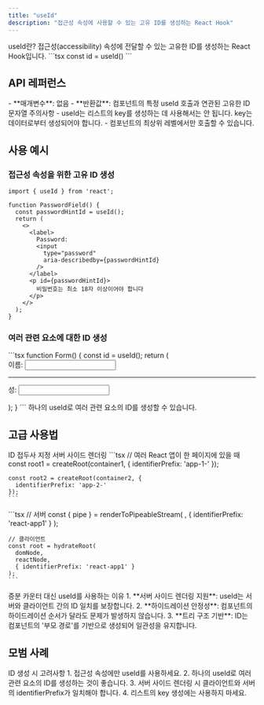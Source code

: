 ```yaml
---
title: "useId"
description: "접근성 속성에 사용할 수 있는 고유 ID를 생성하는 React Hook"
---
```



<Card className="mb-6">
  <CardHeader>
    <CardTitle>useId란?</CardTitle>
    <CardDescription>
      접근성(accessibility) 속성에 전달할 수 있는 고유한 ID를 생성하는 React Hook입니다.
    </CardDescription>
  </CardHeader>
  <CardContent>
    ```tsx
    const id = useId()
    ```
  </CardContent>
</Card>

## API 레퍼런스

<Card className="mb-6">
  <CardContent>
    - **매개변수**: 없음
    - **반환값**: 컴포넌트의 특정 useId 호출과 연관된 고유한 ID 문자열
  </CardContent>
</Card>

<Alert variant="warning" className="mb-4">
  <AlertTitle>주의사항</AlertTitle>
  <AlertDescription>
    - useId는 리스트의 key를 생성하는 데 사용해서는 안 됩니다. key는 데이터로부터 생성되어야 합니다.
    - 컴포넌트의 최상위 레벨에서만 호출할 수 있습니다.
  </AlertDescription>
</Alert>

## 사용 예시

### 접근성 속성을 위한 고유 ID 생성

```tsx
import { useId } from 'react';

function PasswordField() {
  const passwordHintId = useId();
  return (
    <>
      <label>
        Password:
        <input
          type="password"
          aria-describedby={passwordHintId}
        />
      </label>
      <p id={passwordHintId}>
        비밀번호는 최소 18자 이상이어야 합니다
      </p>
    </>
  );
}
```

### 여러 관련 요소에 대한 ID 생성

<Card className="mb-6">
  <CardContent>
    ```tsx
    function Form() {
      const id = useId();
      return (
        <form>
          <label htmlFor={id + '-firstName'}>이름:</label>
          <input id={id + '-firstName'} type="text" />
          <hr />
          <label htmlFor={id + '-lastName'}>성:</label>
          <input id={id + '-lastName'} type="text" />
        </form>
      );
    }
    ```
    하나의 useId로 여러 관련 요소의 ID를 생성할 수 있습니다.
  </CardContent>
</Card>

## 고급 사용법

<Tabs defaultValue="prefix" className="w-full">
  <TabsList>
    <TabsTrigger value="prefix">ID 접두사 지정</TabsTrigger>
    <TabsTrigger value="ssr">서버 사이드 렌더링</TabsTrigger>
  </TabsList>
  
  <TabsContent value="prefix">
    ```tsx
    // 여러 React 앱이 한 페이지에 있을 때
    const root1 = createRoot(container1, {
      identifierPrefix: 'app-1-'
    });

    const root2 = createRoot(container2, {
      identifierPrefix: 'app-2-'
    });
    ```
  </TabsContent>
  
  <TabsContent value="ssr">
    ```tsx
    // 서버
    const { pipe } = renderToPipeableStream(
      <App />,
      { identifierPrefix: 'react-app1' }
    );

    // 클라이언트
    const root = hydrateRoot(
      domNode,
      reactNode,
      { identifierPrefix: 'react-app1' }
    );
    ```
  </TabsContent>
</Tabs>

<Card className="mt-6">
  <CardHeader>
    <CardTitle>증분 카운터 대신 useId를 사용하는 이유</CardTitle>
  </CardHeader>
  <CardContent>
    1. **서버 사이드 렌더링 지원**: useId는 서버와 클라이언트 간의 ID 일치를 보장합니다.
    2. **하이드레이션 안정성**: 컴포넌트의 하이드레이션 순서가 달라도 문제가 발생하지 않습니다.
    3. **트리 구조 기반**: ID는 컴포넌트의 '부모 경로'를 기반으로 생성되어 일관성을 유지합니다.
  </CardContent>
</Card>

## 모범 사례

<Alert className="mt-6">
  <AlertTitle>ID 생성 시 고려사항</AlertTitle>
  <AlertDescription className="space-y-2">
    1. 접근성 속성에만 useId를 사용하세요.
    2. 하나의 useId로 여러 관련 요소의 ID를 생성하는 것이 좋습니다.
    3. 서버 사이드 렌더링 시 클라이언트와 서버의 identifierPrefix가 일치해야 합니다.
    4. 리스트의 key 생성에는 사용하지 마세요.
  </AlertDescription>
</Alert>